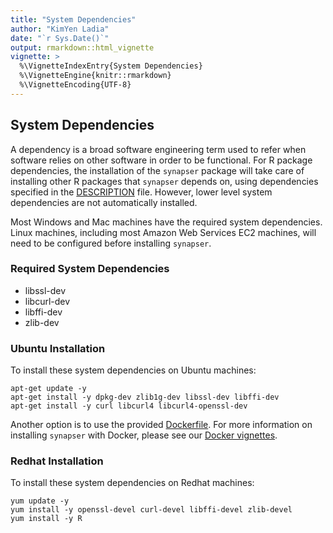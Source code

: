 ```yaml
---
title: "System Dependencies"
author: "KimYen Ladia"
date: "`r Sys.Date()`"
output: rmarkdown::html_vignette
vignette: >
  %\VignetteIndexEntry{System Dependencies}
  %\VignetteEngine{knitr::rmarkdown}
  %\VignetteEncoding{UTF-8}
---
```

## System Dependencies

A dependency is a broad software engineering term used to refer when software relies on other software in order to be functional. For R package dependencies, the installation of the `synapser` package will take care of installing other R packages that `synapser` depends on, using dependencies specified in the [DESCRIPTION](../DESCRIPTION) file. However, lower level system dependencies are not automatically installed.

Most Windows and Mac machines have the required system dependencies. Linux machines, including most Amazon Web Services EC2 machines, will need to be configured before installing `synapser`.

### Required System Dependencies

* libssl-dev
* libcurl-dev
* libffi-dev
* zlib-dev

### Ubuntu Installation

To install these system dependencies on Ubuntu machines:
```
apt-get update -y
apt-get install -y dpkg-dev zlib1g-dev libssl-dev libffi-dev
apt-get install -y curl libcurl4 libcurl4-openssl-dev
```

Another option is to use the provided [Dockerfile](https://github.com/Sage-Bionetworks/synapser/blob/master/Dockerfile).
For more information on installing `synapser` with Docker, please see our [Docker vignettes](docker.html).

### Redhat Installation

To install these system dependencies on Redhat machines:
```
yum update -y
yum install -y openssl-devel curl-devel libffi-devel zlib-devel
yum install -y R
```
